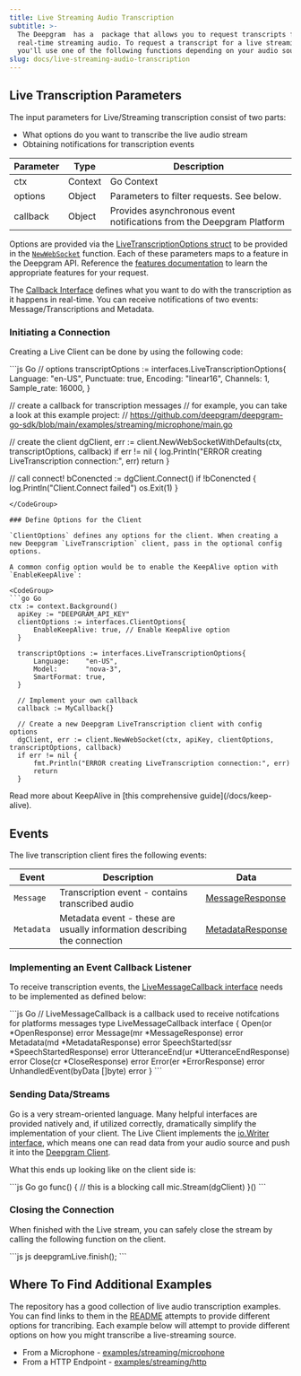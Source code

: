 ```yaml
---
title: Live Streaming Audio Transcription
subtitle: >-
  The Deepgram  has a  package that allows you to request transcripts for
  real-time streaming audio. To request a transcript for a live streaming audio,
  you'll use one of the following functions depending on your audio source:
slug: docs/live-streaming-audio-transcription
---
```



## Live Transcription Parameters

The input parameters for Live/Streaming transcription consist of two parts:

* What options do you want to transcribe the live audio stream
* Obtaining notifications for transcription events

| Parameter | Type    | Description                                                          |
| --------- | ------- | -------------------------------------------------------------------- |
| ctx       | Context | Go Context                                                           |
| options   | Object  | Parameters to filter requests. See below.                            |
| callback  | Object  | Provides asynchronous event notifications from the Deepgram Platform |

Options are provided via the [LiveTranscriptionOptions struct](https://github.com/deepgram/deepgram-go-sdk/blob/main/pkg/client/interfaces/v1/types-stream.go#L14) to be provided in the [`NewWebSocket`](https://github.com/deepgram/deepgram-go-sdk/blob/main/pkg/client/listen/client.go#L130) function. Each of these parameters maps to a feature in the Deepgram API. Reference the [features documentation](/docs/features-overview) to learn the appropriate features for your request.

The [Callback Interface](https://github.com/deepgram/deepgram-go-sdk/blob/main/pkg/api/listen/v1/websocket/interfaces/interfaces.go#L9-L18) defines what you want to do with the transcription as it happens in real-time. You can receive notifications of two events: Message/Transcriptions and Metadata.

### Initiating a Connection

Creating a Live Client can be done by using the following code:

<CodeGroup>
  ```js Go
  // options
  transcriptOptions := interfaces.LiveTranscriptionOptions{
  	Language:    "en-US",
  	Punctuate:   true,
  	Encoding:    "linear16",
  	Channels:    1,
  	Sample_rate: 16000,
  }

  // create a callback for transcription messages
  // for example, you can take a look at this example project:
  // https://github.com/deepgram/deepgram-go-sdk/blob/main/examples/streaming/microphone/main.go

  // create the client
  dgClient, err := client.NewWebSocketWithDefaults(ctx, transcriptOptions, callback)
  if err != nil {
  	log.Println("ERROR creating LiveTranscription connection:", err)
  	return
  }

  // call connect!
  bConencted := dgClient.Connect()
  if !bConencted {
  	log.Println("Client.Connect failed")
  	os.Exit(1)
  }
  ```
</CodeGroup>

### Define Options for the Client

`ClientOptions` defines any options for the client. When creating a new Deepgram `LiveTranscription` client, pass in the optional config options.

A common config option would be to enable the KeepAlive option with `EnableKeepAlive`:

<CodeGroup>
  ```go Go
  ctx := context.Background()
  	apiKey := "DEEPGRAM_API_KEY"
  	clientOptions := interfaces.ClientOptions{
  		EnableKeepAlive: true, // Enable KeepAlive option
  	}

  	transcriptOptions := interfaces.LiveTranscriptionOptions{
  		Language:    "en-US",
  		Model:       "nova-3",
  		SmartFormat: true,
  	}

  	// Implement your own callback
  	callback := MyCallback{}

  	// Create a new Deepgram LiveTranscription client with config options
  	dgClient, err := client.NewWebSocket(ctx, apiKey, clientOptions, transcriptOptions, callback)
  	if err != nil {
  		fmt.Println("ERROR creating LiveTranscription connection:", err)
  		return
  	}
  ```
</CodeGroup>

<Info>
  Read more about KeepAlive in [this comprehensive guide](/docs/keep-alive).
</Info>

## Events

The live transcription client fires the following events:

| Event      | Description                                                              | Data                                                                                                                                |
| ---------- | ------------------------------------------------------------------------ | ----------------------------------------------------------------------------------------------------------------------------------- |
| `Message`  | Transcription event - contains transcribed audio                         | [MessageResponse](https://github.com/deepgram/deepgram-go-sdk/blob/main/pkg/api/listen/v1/websocket/interfaces/types.go#L89-L99)    |
| `Metadata` | Metadata event - these are usually information describing the connection | [MetadataResponse](https://github.com/deepgram/deepgram-go-sdk/blob/main/pkg/api/listen/v1/websocket/interfaces/types.go#L102-L113) |

### Implementing an Event Callback Listener

To receive transcription events, the [LiveMessageCallback interface](https://github.com/deepgram/deepgram-go-sdk/blob/main/pkg/api/listen/v1/websocket/interfaces/interfaces.go#L9-L18) needs to be implemented as defined below:

<CodeGroup>
  ```js Go
  // LiveMessageCallback is a callback used to receive notifcations for platforms messages
  type LiveMessageCallback interface {
  	Open(or *OpenResponse) error
  	Message(mr *MessageResponse) error
  	Metadata(md *MetadataResponse) error
  	SpeechStarted(ssr *SpeechStartedResponse) error
  	UtteranceEnd(ur *UtteranceEndResponse) error
  	Close(cr *CloseResponse) error
  	Error(er *ErrorResponse) error
  	UnhandledEvent(byData []byte) error
  }
  ```
</CodeGroup>

### Sending Data/Streams

Go is a very stream-oriented language. Many helpful interfaces are provided natively and, if utilized correctly, dramatically simplify the implementation of your client. The Live Client implements the [io.Writer interface](https://pkg.go.dev/io#Writer), which means one can read data from your audio source and push it into the [Deepgram Client](https://github.com/deepgram/deepgram-go-sdk/blob/main/pkg/client/listen/v1/websocket/client.go#L444).

What this ends up looking like on the client side is:

<CodeGroup>
  ```js Go
  	go func() {
  		// this is a blocking call
  		mic.Stream(dgClient)
  	}()
  ```
</CodeGroup>

### Closing the Connection

When finished with the Live stream, you can safely close the stream by calling the following function on the client.

<CodeGroup>
  ```js js
  deepgramLive.finish();
  ```
</CodeGroup>

## Where To Find Additional Examples

The repository has a good collection of live audio transcription examples. You can find links to them in the [README](https://github.com/deepgram/deepgram-go-sdk/tree/main?tab=readme-ov-file#examples) attempts to provide different options for trancribing. Each example below will attempt to provide different options on how you might transcribe a live-streaming source.

* From a Microphone - [examples/streaming/microphone](https://github.com/deepgram/deepgram-go-sdk/blob/main/examples/speech-to-text/websocket/microphone/README.md)
* From a HTTP Endpoint - [examples/streaming/http](https://github.com/deepgram/deepgram-go-sdk/blob/main/examples/streaming/http/main.go)

